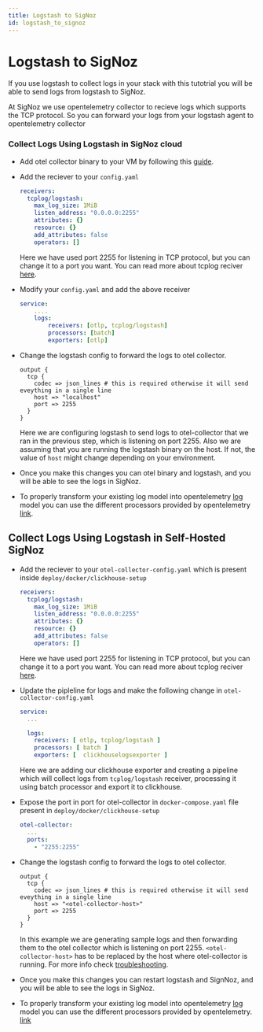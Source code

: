 ```yaml
---
title: Logstash to SigNoz
id: logstash_to_signoz
---
```


# Logstash to SigNoz

If you use logstash to collect logs in your stack with this tutotrial you will be able to send logs from logstash to SigNoz.

At SigNoz we use opentelemetry collector to recieve logs which supports the TCP protocol. So you can forward your logs from your logstash agent to opentelemetry collector

### Collect Logs Using Logstash in SigNoz cloud
  * Add otel collector binary to your VM by following this [guide](https://signoz.io/docs/tutorial/opentelemetry-binary-usage-in-virtual-machine/).
  * Add the reciever to your `config.yaml` 
    ```yaml
    receivers:
      tcplog/logstash:
        max_log_size: 1MiB
        listen_address: "0.0.0.0:2255"
        attributes: {}
        resource: {}
        add_attributes: false
        operators: []
    ```
    Here we have used port 2255 for listening in TCP protocol, but you can change it to a port you want.
    You can read more about tcplog reciver [here](https://github.com/open-telemetry/opentelemetry-collector-contrib/tree/main/receiver/tcplogreceiver).
 * Modify your `config.yaml` and add the above receiver
    ```yaml {4}
    service:
        ....
        logs:
            receivers: [otlp, tcplog/logstash]
            processors: [batch]
            exporters: [otlp]
    ```
  * Change the logstash config to forward the logs to otel collector.
    ```
    output {
      tcp {
        codec => json_lines # this is required otherwise it will send eveything in a single line
        host => "localhost"
        port => 2255
      }
    }
    ```
    Here we are configuring logstash to send logs to otel-collector that we ran in the previous step, which is listening on port 2255.
    Also we are assuming that you are running the logstash binary on the host. If not, the value of `host` might change depending on your environment. 

  *  Once you make this changes you can otel binary and logstash, and you will be able to see the logs in SigNoz.
  *  To properly transform your existing log model into opentelemetry [log](https://github.com/open-telemetry/opentelemetry-specification/blob/main/specification/logs/data-model.md) model you can use the different processors provided by opentelemetry [link](./logs.md#processors-available-for-processing-logs).

## Collect Logs Using Logstash in Self-Hosted SigNoz

* Add the reciever to your `otel-collector-config.yaml` which is present inside `deploy/docker/clickhouse-setup`
    ```yaml
    receivers:
      tcplog/logstash:
        max_log_size: 1MiB
        listen_address: "0.0.0.0:2255"
        attributes: {}
        resource: {}
        add_attributes: false
        operators: []
    ```
    Here we have used port 2255 for listening in TCP protocol, but you can change it to a port you want.
    You can read more about tcplog reciver [here](https://github.com/open-telemetry/opentelemetry-collector-contrib/tree/main/receiver/tcplogreceiver).

* Update the pipleline for logs and make the following change in `otel-collector-config.yaml`
    ```yaml
    service:
      ...

      logs:
        receivers: [ otlp, tcplog/logstash ]
        processors: [ batch ]
        exporters: [  clickhouselogsexporter ]
    ```
    Here we are adding our clickhouse exporter and creating a pipeline which will collect logs from `tcplog/logstash` receiver, processing it using batch processor and export it to clickhouse.

* Expose the port in port for otel-collector in `docker-compose.yaml` file present in `deploy/docker/clickhouse-setup`
  ```yaml
  otel-collector:
    ...
    ports:
      - "2255:2255"
  ```

* Change the logstash config to forward the logs to otel collector.
    ```
    output {
      tcp {
        codec => json_lines # this is required otherwise it will send eveything in a single line
        host => "<otel-collector-host>"
        port => 2255
      }
    }
    ```
    In this example we are generating sample logs and then forwarding them to the otel collector which is listening on  port 2255.
    `<otel-collector-host>` has to be replaced by the host where otel-collector is running. For more info check [troubleshooting](../install/troubleshooting.md#signoz-otel-collector-address-grid). 

*  Once you make this changes you can restart logstash and SignNoz, and you will be able to see the logs in SigNoz.
*  To properly transform your existing log model into opentelemetry [log](https://github.com/open-telemetry/opentelemetry-specification/blob/main/specification/logs/data-model.md) model you can use the different processors provided by opentelemetry. [link](./logs.md#processors-available-for-processing-logs)